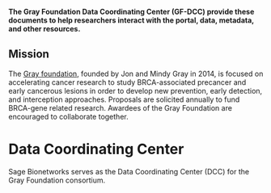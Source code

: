 **The Gray Foundation Data Coordinating Center (GF-DCC) provide these documents to help researchers interact with the portal, data, metadata, and other resources.**

## Mission
The [Gray foundation](https://www.grayfoundation.org), founded by Jon and Mindy Gray in 2014, is focused on accelerating cancer research to study BRCA-associated precancer and early cancerous lesions in order to develop new prevention, early detection, and interception approaches. Proposals are solicited annually to fund BRCA-gene related research. Awardees of the Gray Foundation are encouraged to collaborate together.


# Data Coordinating Center

Sage Bionetworks serves as the Data Coordinating Center (DCC) for the Gray Foundation consortium.

